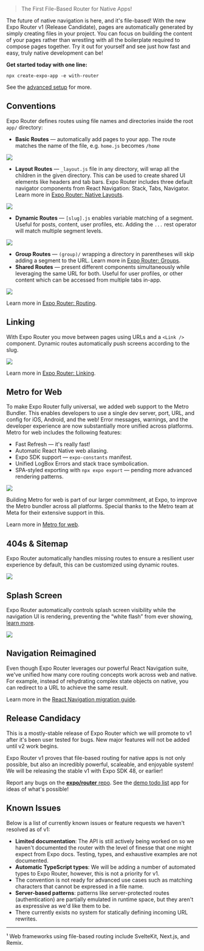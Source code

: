 
<Title date="2021-05-28T00:16:51.286Z">Expo Router v1 Release Candidate</Title>

> The First File-Based Router for Native Apps!

The future of native navigation is here, and it's file-based! With the new Expo Router v1 (Release Candidate), pages are automatically generated by simply creating files in your project. You can focus on building the content of your pages rather than wrestling with all the boilerplate required to compose pages together. Try it out for yourself and see just how fast and easy, truly native development can be!

**Get started today with one line:**

```
npx create-expo-app -e with-router
```

See the [advanced setup](https://expo.github.io/router/docs/) for more.

## Conventions

Expo Router defines routes using file names and directories inside the root `app/` directory:

- **Basic Routes** — automatically add pages to your app. The route matches the name of the file, e.g. `home.js` becomes `/home`

![](./images/route.png)

- **Layout Routes** — `_layout.js` file in any directory, will wrap all the children in the given directory. This can be used to create shared UI elements like headers and tab bars. Expo Router includes three default navigator components from React Navigation: Stack, Tabs, Navigator. Learn more in [Expo Router: Native Layouts](https://expo.github.io/router/docs/features/routing#native-layouts).

![](./images/layout-route.png)

- **Dynamic Routes** — `[slug].js` enables variable matching of a segment. Useful for posts, content, user profiles, etc. Adding the `...` rest operator will match multiple segment levels.

![](./images/dynamic-route.png)

- **Group Routes** — `(group)/` wrapping a directory in parentheses will skip adding a segment to the URL. Learn more in [Expo Router: Groups](https://expo.github.io/router/docs/features/routing#groups).
- **Shared Routes** — present different components simultaneously while leveraging the same URL for both. Useful for user profiles, or other content which can be accessed from multiple tabs in-app.

![](./images/shared-routes.png)

Learn more in [Expo Router: Routing](https://expo.github.io/router/docs/features/routing).

## Linking

With Expo Router you move between pages using URLs and a `<Link />` component. Dynamic routes automatically push screens according to the slug.

![](./images/link.png)

Learn more in [Expo Router: Linking](https://expo.github.io/router/docs/features/linking).

## Metro for Web

To make Expo Router fully universal, we added web support to the Metro Bundler. This enables developers to use a single dev server, port, URL, and config for iOS, Android, and the web! Error messages, warnings, and the developer experience are now substantially more unified across platforms. Metro for web includes the following features:

- Fast Refresh — it's really fast!
- Automatic React Native web aliasing.
- Expo SDK support — `expo-constants` manifest.
- Unified LogBox Errors and stack trace symbolication.
- SPA-styled exporting with `npx expo export` — pending more advanced rendering patterns.

![](./images/error-overlay.png)

Building Metro for web is part of our larger commitment, at Expo, to improve the Metro bundler across all platforms. Special thanks to the Metro team at Meta for their extensive support in this.

Learn more in [Metro for web](https://docs.expo.dev/guides/customizing-metro/#web-support).

## 404s & Sitemap

Expo Router automatically handles missing routes to ensure a resilient user experience by default, this can be customized using dynamic routes.

![](./images/directory.png)

## Splash Screen

Expo Router automatically controls splash screen visibility while the navigation UI is rendering, preventing the “white flash” from ever showing, [learn more](https://expo.github.io/router/docs/features/splash).

![](./images/splash-compare.gif)

## Navigation Reimagined

Even though Expo Router leverages our powerful React Navigation suite, we've unified how many core routing concepts work across web and native. For example, instead of rehydrating complex state objects on native, you can redirect to a URL to achieve the same result.

Learn more in the [React Navigation migration guide](https://expo.github.io/router/docs/migration/react-navigation/link).

## Release Candidacy

This is a mostly-stable release of Expo Router which we will promote to v1 after it's been user tested for bugs. New major features will not be added until v2 work begins.

Expo Router v1 proves that file-based routing for native apps is not only possible, but also an incredibly powerful, scaleable, and enjoyable system! We will be releasing the stable v1 with Expo SDK 48, or earlier!

Report any bugs on the [**expo/router** repo](https://github.com/expo/router/issues). See the [demo todo list](https://github.com/expo/router/tree/main/apps/demo) app for ideas of what's possible!

## Known Issues

Below is a list of currently known issues or feature requests we haven't resolved as of v1:

- **Limited documentation**: The API is still actively being worked on so we haven't documented the router with the level of finesse that one might expect from Expo docs. Testing, types, and exhaustive examples are not documented.
- **Automatic TypeScript types**: We will be adding a number of automated types to Expo Router, however, this is not a priority for v1.
- The convention is not ready for advanced use cases such as matching characters that cannot be expressed in a file name.
- **Server-based patterns**: patterns like server-protected routes (authentication) are partially emulated in runtime space, but they aren't as expressive as we'd like them to be.
- There currently exists no system for statically defining incoming URL rewrites.

---

¹ Web frameworks using file-based routing include SvelteKit, Next.js, and Remix.

<Thanks />
